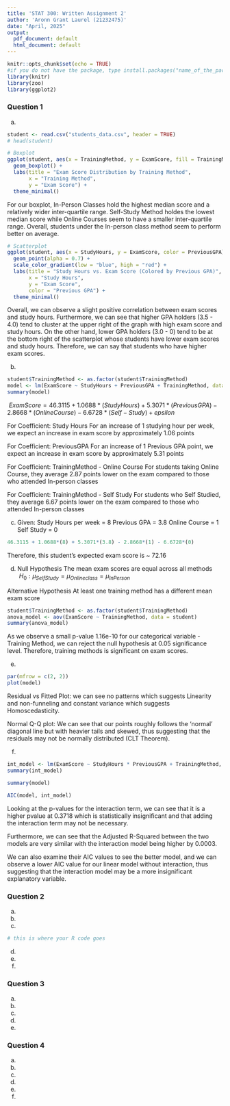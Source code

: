```yaml
---
title: 'STAT 300: Written Assignment 2'
author: 'Aronn Grant Laurel (21232475)'
date: "April, 2025"
output:
  pdf_document: default
  html_document: default
---
```


```r
knitr::opts_chunk$set(echo = TRUE)
#if you do not have the package, type install.packages("name_of_the_package")
library(knitr)
library(zoo)
library(ggplot2)
```

### Question 1

(a) 

```r
student <- read.csv("students_data.csv", header = TRUE)
# head(student)

# Boxplot
ggplot(student, aes(x = TrainingMethod, y = ExamScore, fill = TrainingMethod)) +
  geom_boxplot() +
  labs(title = "Exam Score Distribution by Training Method",
       x = "Training Method",
       y = "Exam Score") +
  theme_minimal()

```
For our boxplot, In-Person Classes hold the highest median score and a relatively
wider inter-quartile range. Self-Study Method holdes the lowest median score while
Online Courses seem to have a smaller inter-quartile range. Overall,
students under the In-person class method seem to perform better on average.



```r
# Scatterplot
ggplot(student, aes(x = StudyHours, y = ExamScore, color = PreviousGPA)) +
  geom_point(alpha = 0.7) +
  scale_color_gradient(low = "blue", high = "red") +
  labs(title = "Study Hours vs. Exam Score (Colored by Previous GPA)",
       x = "Study Hours",
       y = "Exam Score",
       color = "Previous GPA") +
  theme_minimal()
```
Overall, we can observe a slight positive correlation between exam scores
and study hours. Furthermore, we can see that higher GPA holders (3.5 - 4.0) tend to
cluster at the upper right of the graph with high exam score and study hours. 
On the other hand, lower GPA holders (3.0 - 0) tend to be at the bottom right
of the scatterplot whose students have lower exam scores and study hours.
Therefore, we can say that students who have higher exam scores.


(b)

```r
student$TrainingMethod <- as.factor(student$TrainingMethod)
model <- lm(ExamScore ~ StudyHours + PreviousGPA + TrainingMethod, data = student)
summary(model)

```

$\ Exam Score = 46.3115 + 1.0688*(Study Hours) + 5.3071*(Previous GPA) - 2.8668*(Online Course) - 6.6728*(Self-Study) + epsilon$

For Coefficient: Study Hours
For an increase of 1 studying hour per week, we expect an increase in exam 
score by approximately 1.06 points

For Coefficient: PreviousGPA
For an increase of 1 Previous GPA point, we expect an increase in exam 
score by approximately 5.31 points

For Coefficient: TrainingMethod - Online Course
For students taking Online Course, they average 2.87 points lower on the exam
compared to those who attended In-person classes

For Coefficient: TrainingMethod - Self Study
For students who Self Studied, they average 6.67 points lower on the exam
compared to those who attended In-person classes

(c)
Given:
Study Hours per week = 8
Previous GPA = 3.8
Online Course = 1
Self Study = 0

```r
46.3115 + 1.0688*(8) + 5.3071*(3.8) - 2.8668*(1) - 6.6728*(0)
```
Therefore, this student's expected exam score is ~ 72.16

(d)
Null Hypothesis
The mean exam scores are equal across all methods
$\  H_0 : \mu_{Self Study} = \mu_{Online class} = \mu_{In Person}$

Alternative Hypothesis
At least one training method has a different mean exam score

```r
student$TrainingMethod <- as.factor(student$TrainingMethod)
anova_model <- aov(ExamScore ~ TrainingMethod, data = student)
summary(anova_model)

```
As we observe a small p-value 1.16e-10 for our categorical variable - Training
Method, we can reject the null hypothesis at 0.05 significance level. Therefore,
training methods is significant on exam scores.

(e)
```r
par(mfrow = c(2, 2))
plot(model)

```
Residual vs Fitted Plot: we can see no patterns which suggests Linearity  
and non-funneling and constant variance which suggests Homoscedasticity.

Normal Q-Q plot: We can see that our points roughly follows the 'normal'
diagonal line but with heavier tails and skewed, 
thus suggesting that the residuals may not be normally distributed (CLT Theorem).


(f)
```r
int_model <- lm(ExamScore ~ StudyHours * PreviousGPA + TrainingMethod, data = student)
summary(int_model)

summary(model)

AIC(model, int_model)

```
Looking at the p-values for the interaction term, we can see that it is a
higher pvalue at 0.3718 which is statistically insignificant and that
adding the interaction term may not be necessary. 

Furthermore, we can see that the Adjusted R-Squared between the two models
are very similar with the interaction model being higher by 0.0003.

We can also examine their AIC values to see the better model, and we can observe a 
lower AIC value for our linear model without interaction, thus suggesting that the 
interaction model may be a more insignificant explanatory variable. 

### Question 2

(a) 


(b)


(c)

```r
# this is where your R code goes
```

(d)
(e)
(f)

### Question 3
(a)
(b)
(c)
(d)
(e)

### Question 4
(a)
(b)
(c)
(d)
(e)
(f)
